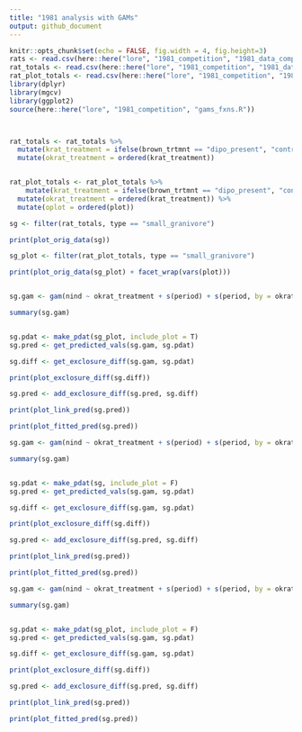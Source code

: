 ```yaml
---
title: "1981 analysis with GAMs"
output: github_document
---
```


```r
knitr::opts_chunk$set(echo = FALSE, fig.width = 4, fig.height=3)
rats <- read.csv(here::here("lore", "1981_competition", "1981_data_complete.csv"), stringsAsFactors = F)
rat_totals <- read.csv(here::here("lore", "1981_competition", "1981_data_statevars.csv"), stringsAsFactors = F)
rat_plot_totals <- read.csv(here::here("lore", "1981_competition", "1981_data_plot_totals.csv"), stringsAsFactors = F)
library(dplyr)
library(mgcv)
library(ggplot2)
source(here::here("lore", "1981_competition", "gams_fxns.R"))



rat_totals <- rat_totals %>%
  mutate(krat_treatment = ifelse(brown_trtmnt == "dipo_present", "control", "exclosure")) %>%
  mutate(okrat_treatment = ordered(krat_treatment))


rat_plot_totals <- rat_plot_totals %>%
    mutate(krat_treatment = ifelse(brown_trtmnt == "dipo_present", "control", "exclosure")) %>%
  mutate(okrat_treatment = ordered(krat_treatment)) %>%
  mutate(oplot = ordered(plot))

```


```r
sg <- filter(rat_totals, type == "small_granivore")

print(plot_orig_data(sg))

sg_plot <- filter(rat_plot_totals, type == "small_granivore")

print(plot_orig_data(sg_plot) + facet_wrap(vars(plot)))


sg.gam <- gam(nind ~ okrat_treatment + s(period) + s(period, by = okrat_treatment) + oplot + s(period, by = oplot), data = sg_plot, family = poisson, method = "REML")

summary(sg.gam)


sg.pdat <- make_pdat(sg_plot, include_plot = T)
sg.pred <- get_predicted_vals(sg.gam, sg.pdat)

sg.diff <- get_exclosure_diff(sg.gam, sg.pdat)

print(plot_exclosure_diff(sg.diff))

sg.pred <- add_exclosure_diff(sg.pred, sg.diff)

print(plot_link_pred(sg.pred))

print(plot_fitted_pred(sg.pred))

```

```r
sg.gam <- gam(nind ~ okrat_treatment + s(period) + s(period, by = okrat_treatment), data = sg, family = poisson, method = "REML")

summary(sg.gam)


sg.pdat <- make_pdat(sg, include_plot = F)
sg.pred <- get_predicted_vals(sg.gam, sg.pdat)

sg.diff <- get_exclosure_diff(sg.gam, sg.pdat)

print(plot_exclosure_diff(sg.diff))

sg.pred <- add_exclosure_diff(sg.pred, sg.diff)

print(plot_link_pred(sg.pred))

print(plot_fitted_pred(sg.pred))

```


```r
sg.gam <- gam(nind ~ okrat_treatment + s(period) + s(period, by = okrat_treatment), data = sg_plot, family = poisson, method = "REML")

summary(sg.gam)


sg.pdat <- make_pdat(sg_plot, include_plot = F)
sg.pred <- get_predicted_vals(sg.gam, sg.pdat)

sg.diff <- get_exclosure_diff(sg.gam, sg.pdat)

print(plot_exclosure_diff(sg.diff))

sg.pred <- add_exclosure_diff(sg.pred, sg.diff)

print(plot_link_pred(sg.pred))

print(plot_fitted_pred(sg.pred))

```